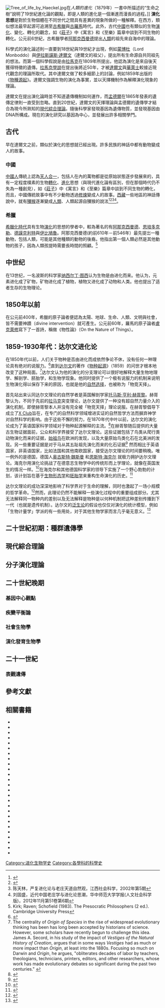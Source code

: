 {{copyedit|time=2010-01-14T12:54:58+00:00}}
{{noteTA
|G1=Lifesciences
|1=zh-tw:演化論; zh-cn:进化论; zh-hk:進化論; zh-sg:进化论;
}}
[[File:Tree_of_life_by_Haeckel.jpg|thumb]]在''人類的進化''（1879年）一書中所描述的“生命之樹”說明了19世紀進化論的觀點，即是人類的進化是一個漸進而漫長的過程。]]
'''演化思想'''是對於生物個體在不同世代之間具有差異的現象所做的一種解釋。在西方，類似想法最早起源可追溯至[[古希臘|古希臘]]與[[古羅馬|古羅馬]]時代。此外，古代[[中國|中國]]也有類似的生物[[演化|演化]]、變化、轉化的觀念，如《[[莊子_(書)|莊子]]》中《寓言》和《至樂》篇章中談到不同生物的轉化。公元前6世紀，古希臘學者[[阿那克西曼德|阿那克西曼德]]提出[[人類|人類]]的祖先來自海中的理論。

科學式的演化論述則一直要到18世紀與19世紀才出現，例如[[蒙博杜|蒙博杜]]（Lord Monboddo）與[[伊拉斯謨斯·達爾文|伊拉斯謨斯·達爾文]]（達爾文的祖父），提出所有生命源自共同祖先的想法。而第一個科學假說是由[[拉馬克|拉馬克]]在1809年所提出，他認為演化是來自後天獲得特徵的遺傳。[[拉馬克主義|拉馬克學說]]在提出後將近50年，才被[[達爾文|達爾文]]與[[華萊士|華萊士]]較接近現代觀念的理論所取代。其中達爾文做了較多細節上的討論，例如1859年出版的《[[物種源起|物種源起]]》。達爾文強調生物的演化為事實，並以天擇機制作為解釋演化現象的理論。

達爾文在提出演化論時並不知道遺傳機制如何運作，而[[孟德爾|孟德爾]]在1865年發表的遺傳定律則一直受到忽略。直到20世紀，達爾文的天擇理論與孟德爾的遺傳學才結合為現今所熟知的[[現代綜合理論|現代綜合理論]]。隨後科學家發現基因為遺傳物質，並發現基因由DNA所構成。現在的演化研究以基因為中心，並發展出許多相關學門。

{{科学史}}
==古代==
早在達爾文之前，類似於演化的思想就已經出現。許多民族的神話中都有動物變成人的故事。

===中國===
[[中國人|中國人]]傳統上認為[[天人合一|天人合一]]，包括人在內的萬物都是從原始狀態逐步發展來的，具有一定程度樸素的生物[[轉化|轉化]]、[[進化|進化]]思想（與現代進化論有區別，但在那個時代仍不失為一種創見），如《[[莊子_(書)|莊子]]》中《寓言》和《至樂》篇章中談到不同生物的轉化，而且，中國傳統故事中有不少動物透過[[修煉|修煉]]變成人的故事。[[西藏|西藏]]一些地區的神話傳說中，就有[[獼猴|獼猴]]逐漸變成[[人類|人類]]、人類起源自獼猴的說法<ref>{{Cite web |url=https://3g.china.com/act/news/11038989/20170915/31414867.html |title=【微观西藏】藏族神话——最力挺达尔文的人类起源传说 |access-date=2018-12-27 |archive-date=2021-04-01 |archive-url=https://web.archive.org/web/20210401014239/https://3g.china.com/act/news/11038989/20170915/31414867.html |dead-url=no }}</ref><ref>{{Cite web |url=https://www.pmume.com/a/nagej.shtml |title=西藏神话的神话故事 |access-date=2018-12-27 |archive-date=2021-12-12 |archive-url=https://web.archive.org/web/20211212041105/https://www.pmume.com/a/nagej.shtml |dead-url=no }}</ref><ref>陈天林，严复进化论与老庄天道自然观，江西社会科学，2002年第5期</ref><ref>刘固盛，近代中国老庄学与进化论思潮，华中师范大学学报(人文社会科学版)，2012年11月第51卷第6期</ref>。

===希臘===
[[希臘化時代|希臘化時代]]具有生物[[演化|演化]]的思想的學者中，較為著名的有[[阿那克西曼德|阿那克西曼德]]、[[恩培多克勒|恩培多克勒]]、[[德謨克利特|德謨克利特]]與[[伊比鳩魯|伊比鳩魯]]。阿那克西曼德(約前610年－前546年）最先提岀一種動物，包括人類，可能是其他種類的動物的後裔。他指出第一個人類必然是其他動物的孩子，因為人類孩提時需要長時間的照顧。<ref>Kirk; Raven; Schofield (1983). The Presocratic Philosophers (2 ed.). Cambridge University Press</ref>

==中世纪==
在13世纪，一名波斯的科学家[[纳西尔丁·图西|纳西尔丁·图西]]认为生物是由进化而来。他认为，元素进化成了矿物，矿物进化成了植物，植物又进化成了动物和人类。他也提出了适者生存的生物理论。

==1850年以前==
在公元前400年，希臘的原子論者便認為太陽、地球、生命、人類、文明與社會，皆不需要神蹟（divine intervention）就可產生。公元前60年，羅馬的原子論者[[盧克萊修|盧克萊修]]寫下了一首詩，稱做《物性論》（On the Nature of Things）。

==1859-1930年代：达尔文进化论==
{{See also|物种起源}}

在1850年代以前，人们关于物种是否由进化而成依然争论不休，没有任何一种理论具有绝对的说服力。<ref>{{Harvnb |Larson|2004| p=50}}</ref>直到[[达尔文|达尔文]]的著作《[[物种起源|物种起源]]》（1859）的问世才根本地改变了这种局面。<ref>The centrality of ''Origin of Species'' in the rise of widespread evolutionary thinking has been has long been accepted by historians of science. However, some scholars have recently begun to challenge this idea. James A. Secord, in his study of the impact of ''Vestiges of the Natural History of Creation'', argues that in some ways ''Vestiges'' had as much or more impact than ''Origin'', at least into the 1880s. Focusing so much on Darwin and ''Origin'', he argues, "obliterates decades of labor by teachers, theologians, technicians, printers, editors, and other researchers, whose work has made evolutionary debates so significant during the past two centuries." {{Harvnb |Secord|2000| pp= 515–518}}</ref>达尔文认为他的演化的分支理论可以很好地解释大量生物地理学、解剖学、胚胎学，和生物学现象。他同时提供了一个极有说服力的机制来说明生物演化得以保存下来的原因，也就是他的[[自然选择|自然选择]]，也被称为「物竞天择」。

首先站出来认同达尔文理论的自然学者是英国解剖学家[[托马斯·亨利·赫胥黎|托马斯·亨利·赫胥黎]]。赫胥黎认为，不同于先前的[[拉马克|拉马克]]突变理论，达尔文提供了一种没有超自然力量介入的演化机制，即使赫胥黎本人并没有完全被「物竞天择」理论说服。在赫胥黎倡导下成立了[[X_Club|X Club]]旨在，在专门的自然科学领域增进实证的自然哲学方法而摒弃神学对自然科学的影响。由于这些不懈的努力，在1870年代中叶以前，达尔文的演化论成为了英语国家科学领域对于物种起源解释的主流。<ref>{{Harvnb |Larson|2004| pp=79-111}}</ref>在赫胥黎随后提供的大量古生物证据面前，公众和科学界接受了达尔文理论。这些证据包括了鸟类从爬行类动物演化而来的证据，[[始祖鸟|始祖鸟]]在欧洲的发现，以及大量原始鸟类化石在北美洲的发现。另一些重要证据是对于马从其五趾祖先演化而来的化石证据<ref>{{Harvnb |Larson|2004| pp=139–40}}</ref> 然而相比于英语国家，非英语国家，比如法国和其他南欧国家，接受达尔文理论的时间要稍晚。唯一例外的是德国，德国人[[奥古斯特·魏斯曼|奥古斯特·魏斯曼]] 和[[恩斯特·海克尔|恩斯特·海克尔]] 就极力拥护达尔文理论。海克尔用演化论挑战了在德意志生物学中的传统形而上学理论，就像在英国发生的情况一样。<ref>{{Harvnb |Larson|2004| pp=109–110}}</ref>在海克尔和其他德国科学家的领导下实施了一个野心勃勃的计划，该计划旨在基于[[生物形态学|生物形态学]]和[[胚胎学|胚胎学]]来重构生命演化的历史。<ref>{{Harvnb |Bowler|2003| pp=190–191}}</ref>

达尔文理论的成功深深地影响了科学界对于生命的理解，同时也激起了一场小规模的哲学革命。<ref>{{Harvnb |Bowler|2003| pp=177–223}}</ref>然而，此理论仍然不能解释一些演化过程中的重要组成部分。尤其无法解释同一物种内的差别以及无法解释是物种是以何种机制把这种差别传播到下一代（也就是遗传机制）。达尔文的[[泛生论|泛生论]]的假设也仅仅对演化的统计模型，例如「生物计量学」学派的有一些用处，对于其他生物学家而言几乎毫无意义。<ref>{{Harvnb |Larson|2004| pp=121–123, 152–157}}</ref>

==二十世紀初期：種群遺傳學==
{{main|群體遺傳學}}
==現代綜合理論==

==分子演化理論==
{{main|分子演化#發展史}}

==二十世紀晚期==
===基因中心觀點===
===疾變平衡論===
{{main|間斷平衡}}

===社會生物學===
{{main|社會生物學}}
===演化發育生物學===
{{main|演化發育生物學}}

==二十一世紀==
===表觀遺傳===
{{main|表觀遺傳學}}

==參考文獻==
<references/>

==相關書籍==
{{See also|Bibliography of biology#Evolutionary biology|label 1=Bibliography of evolutionary biology}}
{{Refbegin}}
* {{cite book|last=Augustine|others=trans. John Hammond Taylor|title=The Literal Meaning of Genesis|publisher=The Newman Press|year=1982|url=http://books.google.com/?id=_s0kIgD0nCcC|isbn=0-8091-0326-5, 9780809103263|ref=harv}}
*{{cite book|last=Bowler|first=Peter J.|authorlink=Peter J. Bowler|title=''The Earth Encompassed:A History of the Environmental Sciences''|url=https://archive.org/details/earthencompassed00pete|publisher=W. W. Norton|year=1992|isbn=0-393-32080-4|ref=harv}}
* {{cite book|last=Bowler|first=Peter J.|authorlink=Peter J. Bowler|title=Evolution: The History of an Idea|url=https://archive.org/details/evolutionhistory0000bowl_n7y8|edition=3rd|publisher=[[University_of_California_Press|University of California Press]]|year=2003|isbn=0-520-23693-9|ref=harv}}
* {{cite book|last=Bowler|first=Peter J.|last2=Morus|first2=Iwan Rhys|title=Making Modern Science|url=https://archive.org/details/makingmodernscie0000bowl|publisher=[[The_University_of_Chicago_Press|The University of Chicago Press]]|year=2005|isbn=0-226-06861-7|ref=harv}}
* {{cite book|last=Darlington|first=Cyril|authorlink=Cyril Darlington|title=Darwin's place in history|publisher=Blackwell, Oxford, p85|year=1959|ref=harv}}
* {{cite book|last=Darwin|first=Charles|authorlink=Charles Darwin|title=[[On_the_Origin_of_Species|On the Origin of Species]] by Means of Natural Selection, or the Preservation of Favoured Races in the Struggle for Life|edition=1st|publisher=John Murray, London|year=1859|ref=harv|isbn=0-486-45006-6}}
* {{cite book|last=Darwin|first=Charles|authorlink=Charles Darwin|title=[[On_the_Origin_of_Species|On the Origin of Species]] by Means of Natural Selection, or the Preservation of Favoured Races in the Struggle for Life|edition=3rd|publisher=John Murray, London|year=1861|ref=harv|isbn=0-486-45006-6}}
* {{cite book|last=Darwin|first=Charles|authorlink=Charles Darwin|title=[[On_the_Origin_of_Species|On the Origin of Species]] by Means of Natural Selection, or the Preservation of Favoured Races in the Struggle for Life|edition=4th|publisher=John Murray, London|year=1866|ref=harv|isbn=0-486-45006-6}}
* {{cite book|last=Darwin|first=Charles|authorlink=Charles Darwin|title=[[On_the_Origin_of_Species|On the Origin of Species]] by Means of Natural Selection, or the Preservation of Favoured Races in the Struggle for Life|edition=6th|publisher=John Murray, London|year=1872|ref=harv|isbn=0-486-45006-6}}
* {{cite book|last=Darwin|first=Erasmus|authorlink=Erasmus Darwin|year=1825|title=The Temple of Nature, or The Origin of Society|url=http://books.google.com/?id=oAl9y-0FSJQC&dq=Erasmus+Darwin+Temple|ref=harv|publisher=Jones & Company|isbn=0-8240-2146-0}}
* {{cite book|last=Darwin|first=Erasmus|year=1818|title=Zoonomia|url=http://www.gutenberg.org/files/15707/15707-h/15707-h.htm|ref=harv|isbn=1-108-00556-X|access-date=2013-06-17|archive-date=2019-06-22|archive-url=https://web.archive.org/web/20190622200826/http://www.gutenberg.org/files/15707/15707-h/15707-h.htm|dead-url=no}}
* {{cite book
| last = Desmond
| first = Adrian
| authorlink = Adrian Desmond
| last2 = Moore
| first2 = James
| author2-link = James Moore (biographer)
| year = 1991
| title = Darwin
| url = https://archive.org/details/darwin0000desm
| location = London
| publisher=Michael Joseph, Penguin Group
| isbn = 0-7181-3430-3|ref=harv}}
*{{cite book|last=Gill|first=Meredith Jane|title=Augustine in the Italian Renaissance: Art and Philosophy from Petrarch to Michelangelo|url=http://books.google.com/?id=AksE4jKI8yQC|publisher=[[Cambridge_University_Press|Cambridge University Press]]|year=2005|isbn=0-521-83214-4, ISBN 978-0-521-83214-4|ref=harv}}
* {{cite book|last=Gould|first=Stephen Jay|authorlink=Stephen Jay Gould|title=The Structure of Evolutionary Theory|url=https://archive.org/details/structureofevolu00goul|publisher=Belknap Press of [[Harvard_University_Press|Harvard University Press]]|year=2002|isbn=0-674-00613-5|ref=harv}}
* {{cite book|last=Henderson|first=Jan-Andrew|title=The Emperor's Kilt: The Two Secret Histories of Scotland|url=https://archive.org/details/emperorsnewkiltt0000hend|publisher=Mainstream Publishing|year=2000|ref=harv|isbn=1-84018-378-0}}
* {{Cite journal|last1=Kirk|last2=Raven|last3=Schofield| title=The Presocratic Philosophers|url=https://archive.org/details/presocraticphilo0000kirk_w5t7| edition=2| year=1983|publisher=Cambridge University Press|ref=harv}}
* {{cite book|last=Larson|first=Edward J.|authorlink=Edward Larson|title=Evolution: The Remarkable History of a Scientific Theory|url=https://archive.org/details/evolutionremarka00lars|publisher=Modern Library|year=2004|isbn=0-679-64288-9|ref=harv}}
* {{cite book|last=Lovejoy|first=Arthur|authorlink=Arthur Oncken Lovejoy|title=The Great Chain of Being: A Study of the History of an Idea|url=https://archive.org/details/greatchainofbein0000love_b9m4|publisher=Harvard University Press|year=1936|isbn=0-674-36153-9|ref=harv}}
* {{cite book|last=Mayr|first=Ernst|authorlink=Ernst Mayr|title=The Growth of Biological Thought: Diversity, Evolution, and Inheritance|publisher=The Belknap Press of Harvard University Press|year=1982|isbn=0-674-36445-7|ref=harv}}
* {{cite book|editor-last=Mayr|editor-first=Ernst| editor2-last=Provine |editor2-first=W. B. |title=The Evolutionary Synthesis: Perspectives on the Unification of Biology|publisher=Harvard University Press|year=1998|isbn=0-674-27225-0|ref=harv}}
* {{cite book|last=Needham|first=Joseph|authorlink=Joseph Needham|last2=Ronan|first2=Colin Alistair|title=The Shorter Science and Civilisation in China: An Abridgement of Joseph Needham's Original Text, Vol. 1|publisher=[[Cambridge_University_Press|Cambridge University Press]]|year=1995|isbn=0-521-29286-7|ref=harv}}
* {{cite book|last=Sapp|first=Jan|title=Genesis: The Evolution of Biology|publisher=[[Oxford_University_Press|Oxford University Press]]|year=2003|isbn=0-19-515618-8|ref=harv}}
* {{cite book|last=Secord|first=James A.|title=Victorian Sensation: The Extraordinary Publication, Reception, and Secret Authorship of Vestiges of the Natural History of Creation|url=https://archive.org/details/victoriansensati0000seco|publisher=University of Chicago Press|year=2000|isbn=0-226-74410-8|ref=harv}}
* {{cite book|last=Singer|first=Charles|authorlink=Charles Singer|title=A Short History of Biology|publisher=Clarendon Press|year=1931|ref=harv}}
* {{cite book|last=Smocovitis|first=Vassiliki Betty|title=Unifying Biology: The Evolutionary Synthesis and Evolutionary Biology|publisher=[[Princeton_University_Press|Princeton University Press]]|year=1996|isbn=0-691-03343-9|ref=harv}}
*{{1911}}


{{进化}}
{{生物学史}}
{{科學哲學}}

[[Category:进化生物学史|Category:进化生物学史]]
[[Category:各學科的科學史|Category:各學科的科學史]]